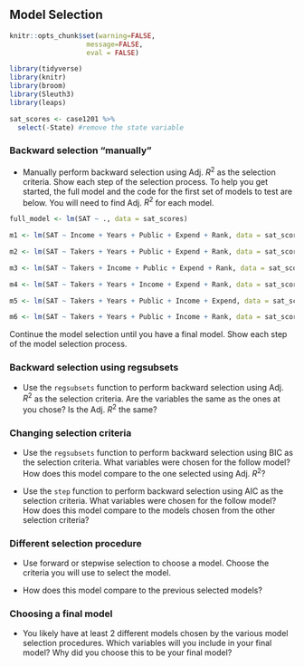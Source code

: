 ## Model Selection

```r
knitr::opts_chunk$set(warning=FALSE,
                   message=FALSE, 
                   eval = FALSE)
```

```r
library(tidyverse)
library(knitr)
library(broom)
library(Sleuth3)
library(leaps)
```


```r
sat_scores <- case1201 %>%
  select(-State) #remove the state variable
```

### Backward selection "manually"

- Manually perform backward selection using Adj. $R^2$ as the selection criteria. Show each step of the selection process. To help you get started, the full model and the code for the first set of models to test are below. You will need to find Adj. $R^2$ for each model.

```r
full_model <- lm(SAT ~ ., data = sat_scores)
```

```r
m1 <- lm(SAT ~ Income + Years + Public + Expend + Rank, data = sat_scores)
```

```r
m2 <- lm(SAT ~ Takers + Years + Public + Expend + Rank, data = sat_scores)
```

```r
m3 <- lm(SAT ~ Takers + Income + Public + Expend + Rank, data = sat_scores)
```

```r
m4 <- lm(SAT ~ Takers + Years + Income + Expend + Rank, data = sat_scores)
```

```r
m5 <- lm(SAT ~ Takers + Years + Public + Income + Expend, data = sat_scores)
```

```r
m6 <- lm(SAT ~ Takers + Years + Public + Income + Rank, data = sat_scores)
```

Continue the model selection until you have a final model. Show each step of the model selection process.


### Backward selection using regsubsets

- Use the `regsubsets` function to perform backward selection using Adj. $R^2$ as the selection criteria. Are the variables the same as the ones at you chose? Is the Adj. $R^2$ the same? 

### Changing selection criteria

- Use the `regsubsets` function to perform backward selection using BIC as the selection criteria. What variables were chosen for the follow model? How does this model compare to the one selected using Adj. $R^2$?

- Use the `step` function to perform backward selection using AIC as the selection criteria. What variables were chosen for the follow model? How does this model compare to the models chosen from the other selection criteria? 


### Different selection procedure

- Use forward or stepwise selection to choose a model. Choose the criteria you will use to select the model.

- How does this model compare to the previous selected models? 


### Choosing a final model 

- You likely have at least 2 different models chosen by the various model selection procedures. Which variables will you include in your final model? Why did you choose this to be your final model?